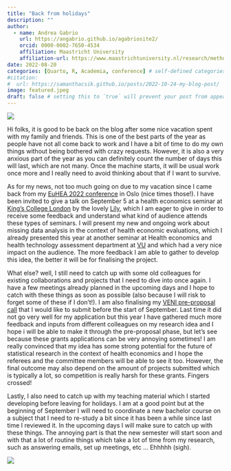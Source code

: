 ```yaml
---
title: "Back from holidays"
description: ""
author:
  - name: Andrea Gabrio
    url: https://angabrio.github.io/agabriosite2/
    orcid: 0000-0002-7650-4534
    affiliation: Maastricht University
    affiliation-url: https://www.maastrichtuniversity.nl/research/methodology-and-statistics
date: 2022-08-20
categories: [Quarto, R, Academia, conference] # self-defined categories
#citation: 
#  url: https://samanthacsik.github.io/posts/2022-10-24-my-blog-post/ 
image: featured.jpeg
draft: false # setting this to `true` will prevent your post from appearing on your listing page until you're ready!
---
```


![](featured.jpeg){fig-align="center"}

Hi folks, it is good to be back on the blog after some nice vacation spent with my family and friends. This is one of the best parts of the year as people have not all come back to work and I have a bit of time to do my own things without being bothered with crazy requests. However, it is also a very anxious part of the year as you can definitely count the number of days this will last, which are not many. Once the machine starts, it will be usual work once more and I really need to avoid thinking about that if I want to survive.

As for my news, not too much going on due to my vacation since I came back from my [EuHEA 2022 conference](https://www.euhea.eu/welcome_conference_2022.html) in Oslo (nice times those!). I have been invited to give a talk on September 5 at a health economics seminar at [King's College London](https://www.kcl.ac.uk/) by the lovely [Lily](https://kclpure.kcl.ac.uk/portal/huajie.jin.html), which I am eager to give in order to receive some feedback and understand what kind of audience attends these types of seminars. I will present my new and ongoing work about missing data analysis in the context of health economic evaluations, which I already presented this year at another seminar at Health economics and health technology assessment department at [VU](https://research.vu.nl/en/organisations/health-economics-and-health-technology-assessment-2) and which had a very nice impact on the audience. The  more feedback I am able to gather to develop this idea, the better it will be for finalising the project. 

What else? well, I still need to catch up with some old colleagues for existing collaborations and projects that I need to dive into once again. I have a few meetings already planned in the upcoming days and I hope to catch with these things as soon as possible (also because I will risk to forget some of these if I don't!). I am also finalising my [VENI pre-proposal call](https://www.nwo.nl/en/calls/nwo-talent-programme) that I would like to submit before the start of September. Last time it did not go very well for my application but this year I have gathered much more feedback and inputs from different colleagues on my research idea and I hope i will be able to make it through the pre-proposal phase, but let's see because these grants applications can be very annoying sometimes! I am really convinced that my idea has some strong potential for the future of statistical research in the context of health economics and I hope the referees and the committee members will be able to see it too. However, the final outcome may also depend on the amount of projects submitted which is typically a lot, so competition is really harsh for these grants. Fingers crossed!

Lastly, I also need to catch up with my teaching material which I started developing before leaving for holidays. I am at a good point but at the beginning of September I will need to coordinate a new bachelor course on a subject that I need to re-study a bit
since it has been a while since last time I reviewed it. In the upcoming days I will make sure to catch up with these things. The annoying part is that the new semester will start soon and with that a lot of routine things which take a lot of time from my research, such as answering emails, set up meetings, etc ... Ehhhhh (sigh). 

![](https://i.gifer.com/66f2.gif){fig-align="center"}

